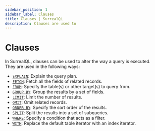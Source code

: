```yaml
---
sidebar_position: 1
sidebar_label: Clauses
title: Clauses | SurrealQL
description: Clauses are used to 
---
```


# Clauses

In SurrealQL, clauses can be used to alter the way a query is executed. They are used in the following ways: 

- [`EXPLAIN`](/docs/surrealql/clauses/explain): Explain the query plan.
- [`FETCH`](/docs/surrealql/clauses/fetch): Fetch all the fields of related records.
- [`FROM`](/docs/surrealql/clauses/from): Specify the table(s) or other target(s) to query from.
- [`GROUP BY`](/docs/surrealql/clauses/group_by): Group the results by a set of fields.
- [`LIMIT`](/docs/surrealql/clauses/limit): Limit the number of results.
- [`OMIT`](/docs/surrealql/clauses/omit): Omit related records.
- [`ORDER BY`](/docs/surrealql/clauses/order_by): Specify the sort order of the results.
- [`SPLIT`](/docs/surrealql/clauses/split): Split the results into a set of subqueries.
- [`WHERE`](/docs/surrealql/clauses/where): Specify a condition that acts as a filter.
- [`WITH`](/docs/surrealql/clauses/with): Replace the default table iterator with an index iterator.


